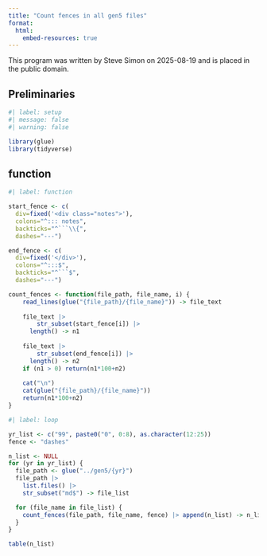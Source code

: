 ```yaml
---
title: "Count fences in all gen5 files"
format:
  html:
    embed-resources: true
---
```


This program was written by Steve Simon on 2025-08-19 and is placed in the public domain.

## Preliminaries

```r
#| label: setup
#| message: false
#| warning: false

library(glue)
library(tidyverse)
```


## function

```r
#| label: function

start_fence <- c(
  div=fixed('<div class="notes">'),
  colons="^::: notes",
  backticks="^```\\{",
  dashes="---")

end_fence <- c(
  div=fixed('</div>'),
  colons="^:::$",
  backticks="^```$",
  dashes="---")

count_fences <- function(file_path, file_name, i) {
	read_lines(glue("{file_path}/{file_name}")) -> file_text
  
	file_text |>
		str_subset(start_fence[i]) |>
	  length() -> n1
	
	file_text |>
		str_subset(end_fence[i]) |>
	  length() -> n2
	if (n1 > 0) return(n1*100+n2)
	
	cat("\n")
	cat(glue("{file_path}/{file_name}"))
	return(n1*100+n2)
}
```

```r
#| label: loop

yr_list <- c("99", paste0("0", 0:8), as.character(12:25))
fence <- "dashes"

n_list <- NULL
for (yr in yr_list) {
  file_path <- glue("../gen5/{yr}")
  file_path |>
    list.files() |>
    str_subset("md$") -> file_list

  for (file_name in file_list) {
    count_fences(file_path, file_name, fence) |> append(n_list) -> n_list
  }
}

table(n_list)
```
